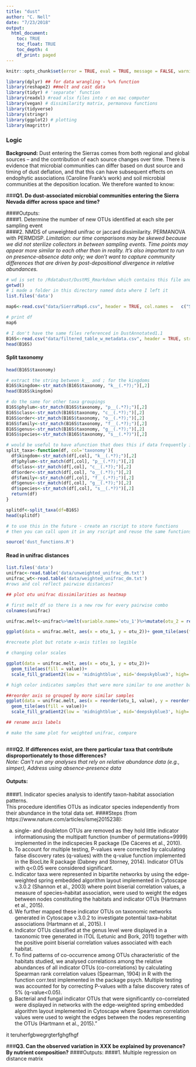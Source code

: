 ```yaml
---
title: "dust"
author: "C. Nell"
date: "7/23/2018"
output: 
  html_document:
    toc: TRUE
    toc_float: TRUE
    toc_depth: 4
    df_print: paged 
---
```


```r
knitr::opts_chunk$set(error = TRUE, eval = TRUE, message = FALSE, warning = FALSE, rows.print=5, cols.min.print=4)
```

```r
library(dplyr) ## for data wrangling - %>% function
library(reshape2) ##melt and cast data
library(tidyr) # 'separate' function
library(readxl) #read xlsx files into r on mac computer
library(vegan) # dissimilarity matrix, permanova functions
library(tidyverse)
library(stringr)
library(ggplot2) # plotting
library(magrittr)
```
### Logic   

**Background:** Dust entering the Sierras comes from both regional and global sources -- and the contribution of each source changes over time. There is evidence that microbial communities can differ based on dust source and timing of dust deflation, and that this can have subsequent effects on endophytic associations (Caroline Frank’s work) and soil microbial communities at the deposition location. We therefore wanted to know:  
  
###**Q1. Do dust-associated microbial communities entering the Sierra Nevada differ across space and time?**   

####Outputs:   
####1. Determine the number of new OTUs identified at each site per sampling event  
####2. NMDS of unweighted unifrac or jaccard dissimilarity. PERMANOVA with PERMDISP. 
*Limitation: our time comparisons may be skewed because we did not sterilize collectors in between sampling events. Time points may appear more similar to each other than in reality. It’s also important to run on presence-absence data only; we don’t want to capture community differences that are driven by post-depositional divergence in relative abundances.*  

```r
# wd is set to /RdataDust/DustMS_Rmarkdown which contains this file and all other linked files (or should)
getwd()
# i made a folder in this directory named data where I left it
list.files('data')

map6<-read.csv("data/SierraMap6.csv", header = TRUE, col.names =   c("SampleID","BarcodeSequence","LinkerPrimerSequence","Year","Month","SiteCode","RepNum","SiteRep","Site","Elevation","DateCode","DescName","Description"))

# print df
map6
```

```r
# I don't have the same files referenced in DustAnnotated1.1
B16S<-read.csv("data/filtered_table_w_metadata.csv", header = TRUE, stringsAsFactors = FALSE)
head(B16S)
```  
#### Split taxonomy  
```r
head(B16S$taxonomy)

# extract the string between k__ and ; for the kingdoms
B16S$kingdom<-str_match(B16S$taxonomy, "k__(.*?);")[,2]
head(B16S$kingdom)

# do the same for other taxa groupings 
B16S$phylum<-str_match(B16S$taxonomy, "p__(.*?);")[,2]
B16S$class<-str_match(B16S$taxonomy, "c__(.*?);")[,2]
B16S$order<-str_match(B16S$taxonomy, "o__(.*?);")[,2]
B16S$family<-str_match(B16S$taxonomy, "f__(.*?);")[,2]
B16S$genus<-str_match(B16S$taxonomy, "g__(.*?);")[,2]
B16S$species<-str_match(B16S$taxonomy, "s__(.*?)")[,2]

```
```r
# would be useful to have afunction that does this if data frequently in same format
split_taxa<-function(df, col='taxonomy'){
  df$kingdom<-str_match(df[,col], "k__(.*?);")[,2]
  df$phylum<-str_match(df[,col], "p__(.*?);")[,2]
  df$class<-str_match(df[,col], "c__(.*?);")[,2]
  df$order<-str_match(df[,col], "o__(.*?);")[,2]
  df$family<-str_match(df[,col], "f__(.*?);")[,2]
  df$genus<-str_match(df[,col], "g__(.*?);")[,2]
  df$species<-str_match(df[,col], "s__(.*?)")[,2]
  return(df)
}

splitdf<-split_taxa(df=B16S)
head(splitdf)

```  
```r
# to use this in the future - create an rscript to store functions 
# then you can call upon it in any rscript and reuse the same functions without copy/pasting 

source('dust_functions.R')

```
  
#### Read in unifrac distances    
```r
list.files('data')
unifrac<-read.table('data/unweighted_unifrac_dm.txt')
unifrac_wt<-read.table('data/weighted_unifrac_dm.txt')
#rows and col reflect pairwise distances?

```

```r
## plot otu unifrac dissimilarities as heatmap

# first melt df so there is a new row for every pairwise combo
colnames(unifrac)

unifrac.melt<-unifrac%>%melt(variable.name='otu_1')%>%mutate(otu_2 = rep.int(colnames(unifrac), times=length(colnames(unifrac))))

ggplot(data = unifrac.melt, aes(x = otu_1, y = otu_2))+ geom_tile(aes(fill = value))

```  
```r
#recreate plot but rotate x-axis titles so legible

```  

```r
# changing color scales

ggplot(data = unifrac.melt, aes(x = otu_1, y = otu_2))+ 
  geom_tile(aes(fill = value))+
  scale_fill_gradient2(low = 'midnightblue', mid='deepskyblue3', high='yellow', midpoint = .5)

# high color indicates samples that were more similar to one another based on unifrac dissimilarity, blue = contains no similarities  

##reorder axis so grouped by more similar samples
ggplot(data = unifrac.melt, aes(x = reorder(otu_1, value), y = reorder(otu_2, value)))+ 
  geom_tile(aes(fill = value))+
  scale_fill_gradient2(low = 'midnightblue', mid='deepskyblue3', high='yellow', midpoint = .5)

## rename axis labels

```
```r
# make the same plot for weighted unifrac, compare

```  

```r



```

###**Q2. If differences exist, are there particular taxa that contribute disproportionately to those differences?**    
*Note: Can’t run any analyses that rely on relative abundance data (e.g., simper), Address using absence-presence data*   
  
#### Outputs:  

####1. Indicator species analysis to identify taxon-habitat association patterns.  
This procedure identifies OTUs as indicator species independently from their abundance in the total data set. 
####Steps (from https://www.nature.com/articles/ismej2015238):   

  a. single- and doubleton OTUs are removed as they hold little indicator informationusing the multipatt function (number of permutations=9999) implemented in the indicspecies R package (De Cáceres et al., 2010). 
  b. To account for multiple testing, P-values were corrected by calculating false discovery rates (q-values) with the q-value function implemented in the BiocLite R package (Dabney and Storney, 2014). Indicator OTUs with q<0.05 were considered significant. 
  c. Indicator taxa were represented in bipartite networks by using the edge-weighted spring embedded algorithm layout implemented in Cytoscape v.3.0.2 (Shannon et al., 2003) where point biserial correlation values, a measure of species–habitat association, were used to weight the edges between nodes constituting the habitats and indicator OTUs (Hartmann et al., 2015). 
  d. We further mapped these indicator OTUs on taxonomic networks generated in Cytoscape v.3.0.2 to investigate potential taxa–habitat associations (Hartmann et al., 2015). I
  e. Indicator OTUs classified at the genus level were displayed in a taxonomic tree generated in iTOL (Letunic and Bork, 2011) together with the positive point biserial correlation values associated with each habitat.  
  f. To find patterns of co-occurrence among OTUs characteristic of the habitats studied, we analysed correlations among the relative abundances of all indicator OTUs (co-correlations) by calculating Spearman rank correlation values (Spearman, 1904) in R with the function corr.test implemented in the package psych. Multiple testing was accounted for by correcting P-values with a false discovery rates of 5% (q-value<0.05).  
  g. Bacterial and fungal indicator OTUs that were significantly co-correlated were displayed in networks with the edge-weighted spring embedded algorithm layout implemented in Cytoscape where Spearman correlation values were used to weight the edges between the nodes representing the OTUs (Hartmann et al., 2015).”   

it teruherfgbwegrgterfghgfhgf

###**Q3. Can the observed variation in XXX be explained by provenance? By nutrient composition?**
####Outputs: 
####1. Multiple regression on distance matrix  

